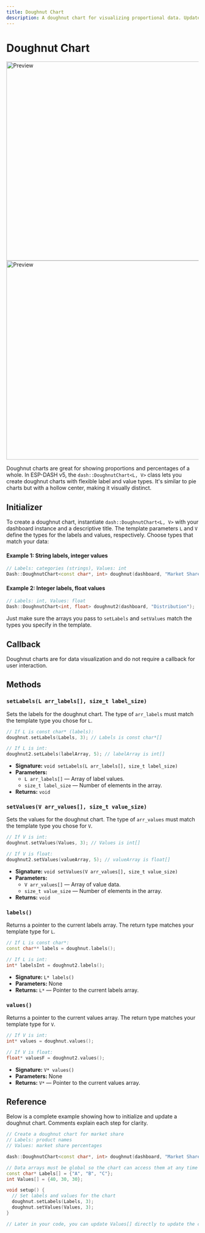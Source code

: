 ```yaml
---
title: Doughnut Chart
description: A doughnut chart for visualizing proportional data. Updated for ESP-DASH v5 API.
---
```



# Doughnut Chart

<ProCallout />

<img className="my-6 hidden dark:block" src="/img/v5/charts/dark/doughnut.png" width="520px" alt="Preview" />
<img className="my-6 dark:hidden" src="/img/v5/charts/light/doughnut.png" width="520px" alt="Preview" />

Doughnut charts are great for showing proportions and percentages of a whole. In ESP-DASH v5, the `dash::DoughnutChart<L, V>` class lets you create doughnut charts with flexible label and value types. It's similar to pie charts but with a hollow center, making it visually distinct.

## Initializer

To create a doughnut chart, instantiate `dash::DoughnutChart<L, V>` with your dashboard instance and a descriptive title. The template parameters `L` and `V` define the types for the labels and values, respectively. Choose types that match your data:

#### Example 1: String labels, integer values
```cpp
// Labels: categories (strings), Values: int
Dash::DoughnutChart<const char*, int> doughnut(dashboard, "Market Share");
```

#### Example 2: Integer labels, float values
```cpp
// Labels: int, Values: float
Dash::DoughnutChart<int, float> doughnut2(dashboard, "Distribution");
```

Just make sure the arrays you pass to `setLabels` and `setValues` match the types you specify in the template.

## Callback

<Callout>
Doughnut charts are for data visualization and do not require a callback for user interaction.
</Callout>

## Methods

### `setLabels(L arr_labels[], size_t label_size)`
Sets the labels for the doughnut chart. The type of `arr_labels` must match the template type you chose for `L`.
```cpp
// If L is const char* (labels):
doughnut.setLabels(Labels, 3); // Labels is const char*[]

// If L is int:
doughnut2.setLabels(labelArray, 5); // labelArray is int[]
```
- **Signature:** `void setLabels(L arr_labels[], size_t label_size)`
- **Parameters:**
  - `L arr_labels[]` — Array of label values.
  - `size_t label_size` — Number of elements in the array.
- **Returns:** `void`

### `setValues(V arr_values[], size_t value_size)`
Sets the values for the doughnut chart. The type of `arr_values` must match the template type you chose for `V`.
```cpp
// If V is int:
doughnut.setValues(Values, 3); // Values is int[]

// If V is float:
doughnut2.setValues(valueArray, 5); // valueArray is float[]
```
- **Signature:** `void setValues(V arr_values[], size_t value_size)`
- **Parameters:**
  - `V arr_values[]` — Array of value data.
  - `size_t value_size` — Number of elements in the array.
- **Returns:** `void`

### `labels()`
Returns a pointer to the current labels array. The return type matches your template type for `L`.
```cpp
// If L is const char*:
const char** labels = doughnut.labels();

// If L is int:
int* labelsInt = doughnut2.labels();
```
- **Signature:** `L* labels()`
- **Parameters:** None
- **Returns:** `L*` — Pointer to the current labels array.

### `values()`
Returns a pointer to the current values array. The return type matches your template type for `V`.
```cpp
// If V is int:
int* values = doughnut.values();

// If V is float:
float* valuesF = doughnut2.values();
```
- **Signature:** `V* values()`
- **Parameters:** None
- **Returns:** `V*` — Pointer to the current values array.

## Reference

Below is a complete example showing how to initialize and update a doughnut chart. Comments explain each step for clarity.

```cpp
// Create a doughnut chart for market share
// Labels: product names
// Values: market share percentages

dash::DoughnutChart<const char*, int> doughnut(dashboard, "Market Share");

// Data arrays must be global so the chart can access them at any time
const char* Labels[] = {"A", "B", "C"};
int Values[] = {40, 30, 30};

void setup() {
  // Set labels and values for the chart
  doughnut.setLabels(Labels, 3);
  doughnut.setValues(Values, 3);
}

// Later in your code, you can update Values[] directly to update the chart in real time
```
